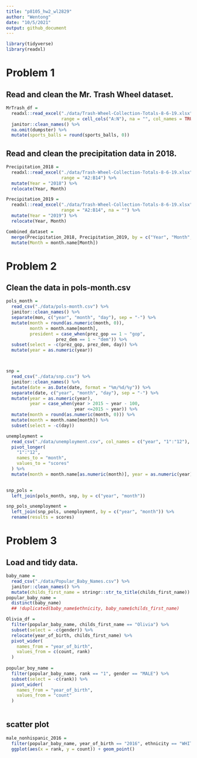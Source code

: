 ```yaml
---
title: "p8105_hw2_wl2829"
author: "Wentong"
date: "10/5/2021"
output: github_document
---
```


```r
library(tidyverse)
library(readxl)
```

# Problem 1

## Read and clean the Mr. Trash Wheel dataset.
```r
MrTrash_df = 
  readxl::read_excel("./data/Trash-Wheel-Collection-Totals-8-6-19.xlsx", sheet = 1, 
                     range = cell_cols("A:N"), na = "", col_names = TRUE) %>% 
  janitor::clean_names() %>% 
  na.omit(dumpster) %>% 
  mutate(sports_balls = round(sports_balls, 0))
```

## Read and clean the precipitation data in 2018.

```r
Precipitation_2018 = 
  readxl::read_excel("./data/Trash-Wheel-Collection-Totals-8-6-19.xlsx", sheet = 5, 
                     range = "A2:B14") %>% 
  mutate(Year = "2018") %>%
  relocate(Year, Month)

Precipitation_2019 =
  readxl::read_excel("./data/Trash-Wheel-Collection-Totals-8-6-19.xlsx", sheet = 4, 
                     range = "A2:B14", na = "") %>% 
  mutate(Year = "2019") %>% 
  relocate(Year, Month)

Combined_dataset = 
  merge(Precipitation_2018, Precipitation_2019, by = c("Year", "Month", "Total"), all = TRUE) %>% 
  mutate(Month = month.name[Month])
```

# Problem 2

## Clean the data in pols-month.csv
```r
pols_month = 
  read_csv("./data/pols-month.csv") %>% 
  janitor::clean_names() %>% 
  separate(mon, c("year", "month", "day"), sep = "-") %>%
  mutate(month = round(as.numeric(month, 0)),
         month = month.name[month], 
         president = case_when(prez_gop == 1 ~ "gop", 
                   prez_dem == 1 ~ "dem")) %>% 
  subset(select = -c(prez_gop, prez_dem, day)) %>% 
  mutate(year = as.numeric(year))



snp = 
  read_csv("./data/snp.csv") %>% 
  janitor::clean_names() %>%
  mutate(date = as.Date(date, format = "%m/%d/%y")) %>% 
  separate(date, c("year", "month", "day"), sep = "-") %>%
  mutate(year = as.numeric(year),
         year = case_when(year > 2015 ~ year - 100,
                          year <=2015 ~ year)) %>% 
  mutate(month = round(as.numeric(month, 0))) %>% 
  mutate(month = month.name[month]) %>% 
  subset(select = -c(day))

unemployment = 
  read_csv("./data/unemployment.csv", col_names = c("year", "1":"12"), skip = 1) %>% 
  pivot_longer(
    "1":"12",
    names_to = "month",
    values_to = "scores"
  ) %>% 
  mutate(month = month.name[as.numeric(month)], year = as.numeric(year))
  

snp_pols = 
  left_join(pols_month, snp, by = c("year", "month"))

snp_pols_unemployment = 
  left_join(snp_pols, unemployment, by = c("year", "month")) %>% 
  rename(results = scores)

```

# Problem 3

## Load and tidy data.
```r
baby_name = 
  read_csv("./data/Popular_Baby_Names.csv") %>% 
  janitor::clean_names() %>% 
  mutate(childs_first_name = stringr::str_to_title(childs_first_name))
popular_baby_name =
  distinct(baby_name)
  ## !duplicated(baby_name$ethnicity, baby_name$childs_first_name)

Olivia_df = 
  filter(popular_baby_name, childs_first_name == "Olivia") %>% 
  subset(select = -c(gender)) %>% 
  relocate(year_of_birth, childs_first_name) %>% 
  pivot_wider(
    names_from = "year_of_birth",
    values_from = c(count, rank)
  )
  
popular_boy_name =   
  filter(popular_baby_name, rank == "1", gender == "MALE") %>%
  subset(select = -c(rank)) %>% 
  pivot_wider(
    names_from = "year_of_birth",
    values_from = "count"
  )
  
```

## scatter plot
```r
male_nonhispanic_2016 = 
  filter(popular_baby_name, year_of_birth == "2016", ethnicity == "WHITE NON HISPANIC", gender == "MALE") %>% 
  ggplot(aes(x = rank, y = count)) + geom_point()
```

